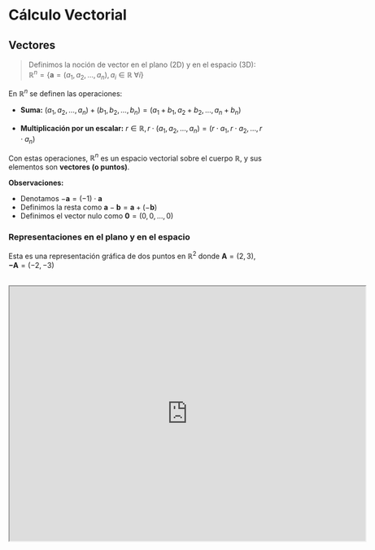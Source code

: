 # Cálculo Vectorial

## Vectores 

> Definimos la noción de vector en el plano (2D) y en el espacio (3D):\
$\mathbb{R}^n = \{ \mathbf{a} = (a_1, a_2, \ldots, a_n), a_i \in \mathbb{R} \;  \forall i \}$

En $\mathbb{R}^n$ se definen las operaciones:

- **Suma:** $(a_1, a_2, \ldots, a_n) + (b_1, b_2, \ldots, b_n) = (a_1 + b_1, a_2 + b_2, \ldots, a_n + b_n)$

- **Multiplicación por un escalar:** $r \in \mathbb{R}, r \cdot (a_1, a_2, \ldots, a_n) = (r \cdot a_1, r \cdot a_2, \ldots, r \cdot a_n)$

Con estas operaciones, $\mathbb{R}^n$ es un espacio vectorial sobre el cuerpo $\mathbb{R}$, y sus elementos son **vectores (o puntos)**.

**Observaciones:**

- Denotamos $- \mathbf{a} = (-1) \cdot \mathbf{a}$ 
- Definimos la resta como $\mathbf{a} - \mathbf{b} = \mathbf{a} + (- \mathbf{b})$
- Definimos el vector nulo como $\mathbf{0} = (0, 0, \ldots, 0)$

### Representaciones en el plano y en el espacio

Esta es una representación gráfica de dos puntos en $\mathbb{R}^2$ donde $\mathbf{A} = (2,3), \mathbf{-A} = (-2,-3)$

<br />

<iframe scrolling="no" title="puntos en el plano" src="https://www.geogebra.org/material/iframe/id/zenympdb/width/700/height/500/border/888888/sfsb/true/smb/false/stb/false/stbh/false/ai/false/asb/false/sri/false/rc/false/ld/false/sdz/true/ctl/false" width="700px" height="500px" allowFullScreen />

Y esta es una representación gráfica de los vectores $\mathbf{a} = (2,3), - \mathbf{a} = (-2,-3)$ en $\mathbb{R}^2$, como puede observarse, los vectores parten desde el origen.

En este ejemplo comparten la misma dirección y longitud pero no el mismo sentido.

<br />

<iframe scrolling="no" title="Vectores en el plano" src="https://www.geogebra.org/material/iframe/id/s7jmqbqb/width/700/height/500/border/888888/sfsb/true/smb/false/stb/false/stbh/false/ai/false/asb/false/sri/false/rc/false/ld/false/sdz/true/ctl/false" width="700px" height="500px" allowFullScreen />

<br />

Esta es una representación de un punto en $\mathbb{R}^3$ donde $\mathbf{A} = (1,2,2)$

<br />

<iframe scrolling="no" title="punto en el espacio" src="https://www.geogebra.org/material/iframe/id/q2uk75sf/width/700/height/500/border/888888/sfsb/true/smb/false/stb/false/stbh/false/ai/false/asb/false/sri/false/rc/false/ld/false/sdz/true/ctl/false" width="700px" height="500px" allowFullScreen />

Esta es una representación gráfica del vector $\mathbf{a} = (2,3,3)$ en $\mathbb{R}^{3}$

<br />

<iframe scrolling="no" title="vector en el espacio" src="https://www.geogebra.org/material/iframe/id/uvqjjhpd/width/700/height/500/border/888888/sfsb/true/smb/false/stb/false/stbh/false/ai/false/asb/false/sri/false/rc/false/ld/false/sdz/true/ctl/false" width="700px" height="500px" allowFullScreen />

### Regla del paralelogramo

> Dados dos vectores, al completarlos con un paralelogramo, **la diagonal del paralelogramo es igual a la suma de los vectores**.

## Producto escalar

> Dados $\mathbf{a}, \mathbf{b} \in \mathbb{R}^n$ con $\mathbf{a} = (a_1, a_2, \ldots, a_n), \mathbf{b} = (b_1, b_2, \ldots, b_n)$, se define el **producto escalar** como:

```math 
<\mathbf{a}, \mathbf{b}> = a_1 \cdot b_1 + a_2 \cdot b_2 + \ldots + a_n \cdot b_n = \sum_{j=1}^{n} a_j \cdot b_j
```

### Propiedades - Producto escalar

Dados $\mathbf{a}, \mathbf{b}, \mathbf{c} \in \mathbb{R}^n$ y $r \in \mathbb{R}$, se cumplen las siguientes propiedades:

**1)** $<\mathbf{a}, \mathbf{b}> \; = \; <\mathbf{b}, \mathbf{a}>$

**2)** $<\mathbf{a} + \mathbf{b}, \mathbf{c}> \; = \; <\mathbf{a}, \mathbf{c}> + <\mathbf{b}, \mathbf{c}> \land <\mathbf{a}, \mathbf{b} + \mathbf{c}> \; = \; <\mathbf{a}, \mathbf{b}> + <\mathbf{a}, \mathbf{c}>$

**3)** $r <\mathbf{a}, \mathbf{b}> \; = \; <r \; \mathbf{a}, \mathbf{b}> \; = \; <\mathbf{a}, r \; \mathbf{b}>$

**4)** $<\mathbf{a}, \mathbf{a}> \; \geq \; 0$ 

**5)** $<\mathbf{a}, \mathbf{a}> \; = \; 0 \; \iff \; \mathbf{a} = 0$

## Norma de un vector

> Geométricamente en $\mathbb{R}^2, \mathbb{R}^3$ el valor de $||\mathbf{a}||$ es la longitud del vector $\mathbf{a}$. 

En $\mathbb{R}^2$ $||\mathbf{a}|| = \sqrt{\mathbf{a}_1^2 + \mathbf{a}_2^2}$ (Teorema de Pitágoras)

En $\mathbb{R}^3$ $||\mathbf{a}|| = \sqrt{\mathbf{a}_1^2 + \mathbf{a}_2^2 + \mathbf{a}_3^2}$ (Teorema de Pitágoras 2 veces)

- $||\mathbf{a}||$ es la **distancia al origen**, $d(\mathbf{a}, 0) = ||\mathbf{a}||$

- $||\mathbf{a} - \mathbf{b}|| = d(\mathbf{a}, \mathbf{b})$ (distancia entre dos puntos)

### Propiedades de la norma de un vector

Dado $\mathbf{a}, \mathbf{b} \in \mathbb{R}^n$ y $r \in \mathbb{R}$, se cumplen las siguientes propiedades:

**1)** $||\mathbf{a}|| \geq 0 \land ||\mathbf{a}|| = 0 \iff \mathbf{a} = (0, 0, \ldots, 0)$

**2)** $||r \cdot \mathbf{a}|| = |r| \cdot ||\mathbf{a}||$

**3)** $||\mathbf{a} + \mathbf{b}|| \leq ||\mathbf{a}|| + ||\mathbf{b}||$ (**Desigualdad triangular**)

**4)** $<\mathbf{a}, \mathbf{b}> \; = \; ||\mathbf{a}|| \cdot ||\mathbf{b}|| \cdot \cos(\theta), \; 0 \leq \theta \leq \pi$ 

**5)** $|<\mathbf{a}, \mathbf{b}>| \leq ||\mathbf{a}|| \cdot ||\mathbf{b}||$ (**Desigualdad de Cauchy-Schwarz**)

## Ángulo entre dos vectores

> Dados $\mathbf{a}, \mathbf{b} \neq 0, \in \mathbb{R}^n$, decimos que:

- Son **ortogonales** (o perpendiculares) si $<\mathbf{a}, \mathbf{b}> = 0$

Si esto es cierto, entonces $\cos(\theta) = 0 \implies \theta = \frac{\pi}{2}$

- Son **paralelos** si $\mathbf{a} = r \cdot \mathbf{b}$ para algún $r \in \mathbb{R}$

Si esto es cierto, están en una misma recta, uno es múltiplo del otro.

## Rectas en el plano y en el espacio

> Sean $P_0, \mathbf{v} \in \mathbb{R}^n$ con $\mathbf{v} \neq 0$: 

- Los puntos $t\mathbf{v}$ con $t \in \mathbb{R}$ describen la recta $\ell_1$ que **tiene dirección $\mathbf{v}$ y pasa por el origen**.

- Los puntos $P_0 + t\mathbf{v}$ con $t \in \mathbb{R}$ describen la recta $\ell_2$ que **tiene dirección $\mathbf{v}$ y pasa por el punto $P_0$**.

### Ecuación vectorial de una recta

> La recta $\ell$ que pasa por el punto $P_0$ y tiene dirección $\mathbf{v}$ es el conjunto de todos los puntos tales que: 

```math
\underline{\overline{\mathbf{X}}} = (x, y) \in \mathbb{R}^2 \lor (x, y, z) \in \mathbb{R}^3 
```

```math
\underline{\overline{\mathbf{X}}} = P_0 + t\mathbf{v} \;,\; t \in \mathbb{R}
```

Siendo la última ecuación la **ecuación vectorial de la recta**.

## Tipos de rectas 

> **Rectas paralelas:** Dos rectas son paralelas si sus vectores dirección son paralelos.

> **Rectas perpendiculares:** Dos rectas son perpendiculares si sus vectores dirección son ortogonales.

### Recta que pasa por dos puntos

La ecuación vectorial de la recta que pasa por los puntos $P_0, P_1$ es:

```math
\underline{\overline{\mathbf{X}}} = P_0 + t(P_1 - P_0) \;,\; t \in \mathbb{R}
```

### Ecuación paramétrica de una recta en el plano

Sean $P_0 = (x_0, y_0), \; \mathbf{v} = (v_1, v_2) \neq 0, \; r \in \mathbb{R}$ y considerando la equivalencia entre: 

```math 
\begin{align*}
  \underline{\overline{\mathbf{X}}} &= P_0 + t\mathbf{v}\\
  (x, y) &= (x_0, y_0) + t(v_1, v_2)
\end{align*}
```

Definimos la ecuación paramétrica como: 

```math
EP = 
\begin{cases}
x = x_0 + tv_1 \\
y = y_0 + tv_2
\end{cases}
```

Suponiendo que $v_1 \neq 0$, despejando $t$ de la primera ecuación obtenemos:

```math
t = \frac{x - x_0}{v_1}
```

Sustituyendo $t$ en la segunda ecuación obtenemos:

```math
y = y_0 + (\frac{x - x_0}{v_1})\;v_2
```

Con estos datos, podemos obtener el valor de la pendiente de la recta y la ordenada al origen.

```math 
\frac{v_2}{v_1}\;x + (y_0 - \frac{v_2}{v_1}\;x_0) = y
```

Forma **explícita** de la recta: 

```math
y = ax + b
```

Forma **implícita** de la recta: 

```math
ax - y + b = 0
```

### Ecuación paramétrica de una recta en el espacio

Sean $P_0 = (x_0, y_0, z_0), \; \mathbf{v} = (v_1, v_2, v_3) \neq 0, \; r \in \mathbb{R}$ y considerando la equivalencia entre: 

```math
\underline{\overline{\mathbf{X}}} = P_0 + t\mathbf{v} \;,\; t \in \mathbb{R}
```

```math
(x, y, z) = (x_0, y_0, z_0) + t(v_1, v_2, v_3)
```

Definimos la ecuación paramétrica como: 

```math
EP =
\begin{cases}
x = x_0 + tv_1 \\
y = y_0 + tv_2 \\
z = z_0 + tv_3
\end{cases}
```

No posee forma explícita o implícita. 

## Planos en el espacio

### Ecuación vectorial de un plano

> Dados $\mathbf{v}, \mathbf{w} \in \mathbb{R}^3$ con $\mathbf{v} \neq 0 \neq \mathbf{w} \land \mathbf{v} \neq s \mathbf{w}$, y dado $P \in \mathbb{R}^3 \land r, s \in \mathbb{R}$ definimos la **ecuación vectorial de un plano**:

```math
\underline{\overline{\mathbf{X}}} = P + s\mathbf{v} + t\mathbf{w} 
```

Por geometría euclideana sabemos que un plano queda determinado por alguna de estas posibilidades: 

**1)** Tres puntos no colineales

**2)** Una recta y un punto fuera de ella 

**3)** Dos rectas paralelas (distintas)

Para el **primer caso**: 

Sean los puntos $P, Q, R$ no colineales (no son paralelos), $P - Q$ y $R - Q$ dos vectores no nulos y no paralelos que generan el plano. 

La ecuación vectorial del plano es: 

```math
\underline{\overline{\mathbf{X}}} = P + t(P - Q) + r(R - Q), \; t, r \in \mathbb{R}
```

Para el **segundo caso**: 

Si tenemos una recta $\ell$ y un punto $P$ fuera de ella, entonces eligiendo dos puntos $Q$ y $R$ en la recta, tenemos tres puntos no colineales y aplicamos el caso anterior.

Para el **tercer caso**:

Si tenemos dos rectas paralelas, entonces eligiendo un punto $P$ y $Q$ en cada recta, y un punto $R$ sobre la otra recta, aplicamos el caso anterior.

### Ecuación normal de un plano 

> Sea $\mathbf{n}$ un vector perpendicular a un plano y un punto $P_0$ por el que pasa, entonces la **ecuación normal de un plano** es:

```math
< \overline{\underline{X}} - P_0, \mathbf{n} > \; = \; 0 
```

Tal que $\overline{\underline{X}} - P_0$ es perpendicular a $\mathbf{n}$.

### Ecuación cartesiana del plano 

> Sean $\overline{\underline{X}} = (x, y, z), \; P_0 = (x_0, y_0, z_0), \; \mathbf{n} = (a, b, c)$, entonces la **ecuación cartesiana de un plano** es:

```math
ax + by + cz = d
```

## Producto Vectorial 

> Dados dos vectores $\mathbf{v} = (v_1, v_2, v_3), \; \mathbf{w} = (w_1, w_2, w_3)$, se define el **producto vectorial** $\mathbf{v} \times \mathbf{w}$ como:

```math
\mathbf{v} \times \mathbf{w} = (v_2w_3 - w_2v_3, w_1v_3 - v_1w_3, w_2v_1 - v_2w_1)
```

Esto nos sirve para pasar la ecuación vectorial del plano a la ecuación noraml del plano.

Sabiendo la ecuación vectorial del plano que pasa por $P$ y tiene dirección $\mathbf{v}, \mathbf{w}$: 

```math
\underline{\overline{\mathbf{X}}} = P + s\mathbf{v} + t\mathbf{w} 
```

Como el vector $\mathbf{v} \times \mathbf{w}$ es ortogonal a $\mathbf{v}$ y $\mathbf{w}$, entonces podemos escribir la ecuación normal del plano como:

```math
< \overline{\underline{X}} - P, \mathbf{v} \times \mathbf{w} > \; = \; 0
```

## Calcular coseno del ángulo entre planos 

> Decimos que $\alpha$ es el ángulo entre dos planos si $\alpha$ es el ángulo entre sus vectores normales. 

**Ejemplo:** 

Obtener el coseno del ángulo entre los planos $x+y+z=0$ y $x+2zy+3z=1$:

Tenemos que $\mathbf{n}_1 = (1, 1, 1), \; \mathbf{n}_2 = (1, 2, 3)$, entonces:

```math
< \mathbf{n}_1, \mathbf{n}_2 > \; = \; 1 + 2 + 3 = 6 = ||\mathbf{n}_1|| \cdot ||\mathbf{n}_2|| \cdot \cos(\mathbf{n}_1, \mathbf{n}_2)
```

Como $||\mathbf{n}_1|| = \sqrt{3} \land ||\mathbf{n}_2|| = \sqrt{14}$, entonces:

```math
\cos(\mathbf{n}_1, \mathbf{n}_2) = \frac{6}{\sqrt{3}\sqrt{14}}
```

## Funciones vectoriales

> Dados $f_i : \mathbb{R} \to \mathbb{R}, \; i = 1, \ldots, n$ definimos **función vectorial** a la función $f : \mathbb{R} \to \mathbb{R}^n$ dada por $f(t) = (f_1(t), f_2(t), \ldots, f_n(t))$. Donde los $f_i$ son las **funciones coordenadas de $f$**.

### Dominio de una función vectorial

El dominio de $f$ es $Dom(f) = \displaystyle{\cup_{i=1}^{n}} \; Dom(f_i)$

**Ejemplo:**
 
Dada la función $f(t) = (t+2, t^3)$, entonces como $Dom(f_1) = \mathbb{R} \land Dom(f_2) = \mathbb{R}$, entonces $Dom(f) = \mathbb{R}$

### Imagen de una función vectorial

Si $f : \mathbb{R} \to \mathbb{R}^n$ es una función vectorial, su imagen es el conjunto definido por: 

```math
Im(f) = \{ (y_1, \ldots, y_n) \in \mathbb{R}^n : \exists t \in Dom(f) \; | \; f(t) = (y_1, \ldots, y_n) \}
```

- En el plano decimos que la imagen de $f$ es una **curva en el plano**
- En el espacio decimos que la imagen de $f$ es una **curva en el espacio**

**Ejemplo:**

Dada la función $f(t) = (t, 2-t, 3+2t)$ dar su imagen en el espacio:

Sabemos que $Im(f)$ es una recta en el espacio paralela al vector $(1, -1, 2)$ ya que: 

```math
f(t) = (t, 2-t, 3+2t) = t \cdot (1, -1, 2) + (0, 2, 3)
```

Por lo tanto, la su imagen es: 

```math
Im(f) = \{ (y_1, y_2, y_3) \in \mathbb{R}^3 : (y_1, y_2, y_3) = t \cdot (1, -1, 2) + (0, 2, 3), t \in \mathbb{R} \}
```

### Límites de funciones vectoriales

> Dada $f : \mathbb{R} \to \mathbb{R}^n$ y $a \in Dom(f)$, definimos la derivada de $f$ en $t=a$ como: 

```math
f'(a) = \lim_{h \to 0} \frac{f(a+h) - f(a)}{h}
```

(Siempre que el límite exista)

Decimos que $f(a)$ es el **vector posición** y que $f'(a)$ es el **vector tangente** a la curva en $f(a)$

**Ejemplo:**

Sea $f(t) = (3, sen^2(t), 2t + 1)$ calcular $\displaystyle{\lim_{t \to 0}} \; f(t)$

```math
\displaystyle{\lim_{t \to 0}} \; f(t) = (3, sen^2(t), 2 \cdot 0 + 1) = (\displaystyle{\lim_{t \to 0}} \; 3, \displaystyle{\lim_{t \to 0}} \; sen^2(t), \displaystyle{\lim_{t \to 0}} \; 2t + 1) = (3, 0, 1)
```